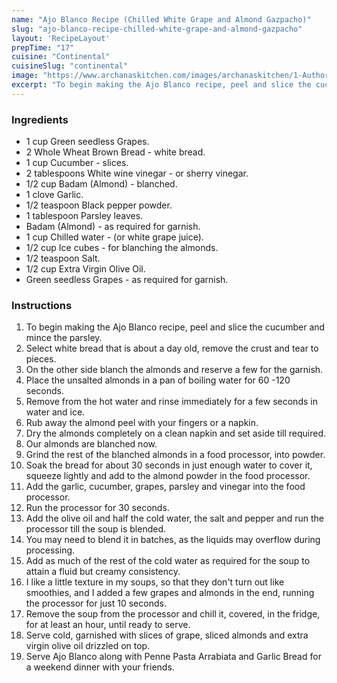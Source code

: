 ---
name: "Ajo Blanco Recipe (Chilled White Grape and Almond Gazpacho)"
slug: "ajo-blanco-recipe-chilled-white-grape-and-almond-gazpacho"
layout: 'RecipeLayout'
prepTime: "17"
cuisine: "Continental"
cuisineSlug: "continental"
image: "https://www.archanaskitchen.com/images/archanaskitchen/1-Author/sujatas/Ajo_Blanco__A_Chilled_White_Grape_and_Almond_Gazpacho_.jpg"
excerpt: "To begin making the Ajo Blanco recipe, peel and slice the cucumber and mince the parsley"
---

### Ingredients

- 1 cup Green seedless Grapes.
- 2 Whole Wheat Brown Bread - white bread.
- 1 cup Cucumber - slices.
- 2 tablespoons White wine vinegar - or sherry vinegar.
- 1/2 cup Badam (Almond) - blanched.
- 1 clove Garlic.
- 1/2 teaspoon Black pepper powder.
- 1 tablespoon Parsley leaves.
- Badam (Almond) - as required for garnish.
- 1 cup Chilled water - (or white grape juice).
- 1/2 cup Ice cubes - for blanching the almonds.
- 1/2 teaspoon Salt.
- 1/2 cup Extra Virgin Olive Oil.
- Green seedless Grapes - as required for garnish.

### Instructions

1. To begin making the Ajo Blanco recipe, peel and slice the cucumber and mince the parsley.
1. Select white bread that is about a day old, remove the crust and tear to pieces.
1. On the other side blanch the almonds and reserve a few for the garnish.
1. Place the unsalted almonds in a pan of boiling water for 60 -120 seconds.
1. Remove from the hot water and rinse immediately for a few seconds in water and ice.
1. Rub away the almond peel with your fingers or a napkin.
1. Dry the almonds completely on a clean napkin and set aside till required.
1. Our almonds are blanched now.
1. Grind the rest of the blanched almonds in a food processor, into powder.
1. Soak the bread for about 30 seconds in just enough water to cover it, squeeze lightly and add to the almond powder in the food processor.
1. Add the garlic, cucumber, grapes, parsley and vinegar into the food processor.
1. Run the processor for 30 seconds.
1. Add the olive oil and half the cold water, the salt and pepper and run the processor till the soup is blended.
1. You may need to blend it in batches, as the liquids may overflow during processing.
1. Add as much of the rest of the cold water as required for the soup to attain a fluid but creamy consistency.
1. I like a little texture in my soups, so that they don't turn out like smoothies, and I added a few grapes and almonds in the end, running the processor for just 10 seconds.
1. Remove the soup from the processor and chill it, covered, in the fridge, for at least an hour, until ready to serve.
1. Serve cold, garnished with slices of grape, sliced almonds and extra virgin olive oil drizzled on top.
1. Serve Ajo Blanco along with Penne Pasta Arrabiata and Garlic Bread for a weekend dinner with your friends.
